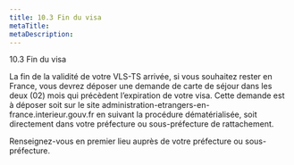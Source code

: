 ```yaml
---
title: 10.3 Fin du visa
metaTitle: 
metaDescription: 
---
```




<CustomTitle tag="h1"  size="24px">
  10.3 Fin du visa
</CustomTitle>

La fin de la validité de votre VLS-TS arrivée, si vous souhaitez rester en France, vous devrez déposer une demande de carte de séjour dans les deux (02) mois qui précèdent l’expiration de votre visa. Cette demande est à déposer soit sur le site administration-etrangers-en-france.interieur.gouv.fr en suivant la procédure dématérialisée, soit directement dans votre préfecture ou sous-préfecture de rattachement.

Renseignez-vous en premier lieu auprès de votre préfecture ou sous-préfecture.